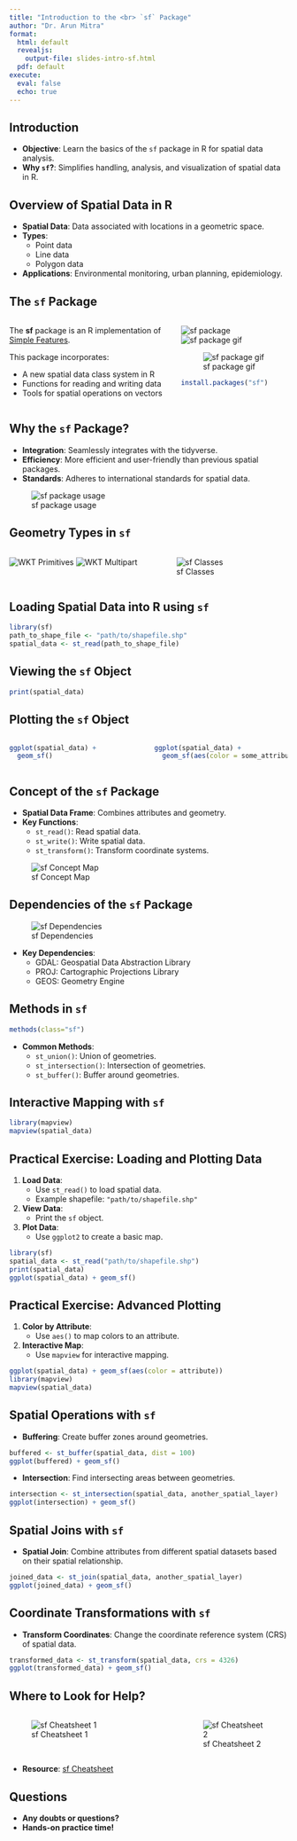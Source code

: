 ```yaml
---
title: "Introduction to the <br> `sf` Package"
author: "Dr. Arun Mitra"
format: 
  html: default
  revealjs: 
    output-file: slides-intro-sf.html
  pdf: default
execute: 
  eval: false
  echo: true
---
```


## Introduction

- **Objective**: Learn the basics of the `sf` package in R for spatial data analysis.
- **Why `sf`?**: Simplifies handling, analysis, and visualization of spatial data in R.

## Overview of Spatial Data in R

- **Spatial Data**: Data associated with locations in a geometric space.
- **Types**: 
  - Point data
  - Line data
  - Polygon data
- **Applications**: Environmental monitoring, urban planning, epidemiology.

## The `sf` Package {.smaller}

::: columns
::: {.column width="60%"}
The **sf** package is an R implementation of [Simple Features](https://en.wikipedia.org/wiki/Simple_Features).

This package incorporates:

-   A new spatial data class system in R
-   Functions for reading and writing data
-   Tools for spatial operations on vectors
:::

::: {.column width="40%"}

::: {.content-hidden when-format="pdf"}

![`sf` package](/images/sf_hex.gif)
![sf package gif](/images/sf_hex.png)
:::

::: {.content-hidden unless-format="pdf"}

![sf package gif](https://www.example.com/images/sf_package.gif)

:::

```r
install.packages("sf")
```
:::
:::

## Why the `sf` Package?

- **Integration**: Seamlessly integrates with the tidyverse.
- **Efficiency**: More efficient and user-friendly than previous spatial packages.
- **Standards**: Adheres to international standards for spatial data.
  
![sf package usage](https://www.example.com/images/sf_horst.jpg)

## Geometry Types in `sf`

::: columns
::: {.column width="50%"}
![WKT Primitives](https://www.example.com/images/wkt_primitives.png)
![WKT Multipart](https://www.example.com/images/wkt_multipart.png)
:::

::: {.column width="50%"}
![sf Classes](https://www.example.com/images/sf-classes.png)
:::
:::

## Loading Spatial Data into R using `sf`

```r
library(sf)
path_to_shape_file <- "path/to/shapefile.shp"
spatial_data <- st_read(path_to_shape_file)
```

## Viewing the `sf` Object

```r
print(spatial_data)
```

## Plotting the `sf` Object

::: columns
::: {.column width="50%"}
```r
ggplot(spatial_data) +
  geom_sf()
```
:::

::: {.column width="50%"}
```r
ggplot(spatial_data) +
  geom_sf(aes(color = some_attribute))
```
:::
:::

## Concept of the `sf` Package

- **Spatial Data Frame**: Combines attributes and geometry.
- **Key Functions**:
  - `st_read()`: Read spatial data.
  - `st_write()`: Write spatial data.
  - `st_transform()`: Transform coordinate systems.
  
![sf Concept Map](https://www.example.com/images/sf_concept_map.png)

## Dependencies of the `sf` Package

![sf Dependencies](https://www.example.com/images/sf_deps.png)

- **Key Dependencies**:
  - GDAL: Geospatial Data Abstraction Library
  - PROJ: Cartographic Projections Library
  - GEOS: Geometry Engine

## Methods in `sf`

```r
methods(class="sf")
```

- **Common Methods**:
  - `st_union()`: Union of geometries.
  - `st_intersection()`: Intersection of geometries.
  - `st_buffer()`: Buffer around geometries.

## Interactive Mapping with `sf`

```r
library(mapview)
mapview(spatial_data)
```

## Practical Exercise: Loading and Plotting Data

1. **Load Data**:
   - Use `st_read()` to load spatial data.
   - Example shapefile: `"path/to/shapefile.shp"`
   
2. **View Data**:
   - Print the `sf` object.
   
3. **Plot Data**:
   - Use `ggplot2` to create a basic map.
   
```r
library(sf)
spatial_data <- st_read("path/to/shapefile.shp")
print(spatial_data)
ggplot(spatial_data) + geom_sf()
```

## Practical Exercise: Advanced Plotting

1. **Color by Attribute**:
   - Use `aes()` to map colors to an attribute.
   
2. **Interactive Map**:
   - Use `mapview` for interactive mapping.
   
```r
ggplot(spatial_data) + geom_sf(aes(color = attribute))
library(mapview)
mapview(spatial_data)
```

## Spatial Operations with `sf`

- **Buffering**: Create buffer zones around geometries.
  
```r
buffered <- st_buffer(spatial_data, dist = 100)
ggplot(buffered) + geom_sf()
```

- **Intersection**: Find intersecting areas between geometries.

```r
intersection <- st_intersection(spatial_data, another_spatial_layer)
ggplot(intersection) + geom_sf()
```

## Spatial Joins with `sf`

- **Spatial Join**: Combine attributes from different spatial datasets based on their spatial relationship.
  
```r
joined_data <- st_join(spatial_data, another_spatial_layer)
ggplot(joined_data) + geom_sf()
```

## Coordinate Transformations with `sf`

- **Transform Coordinates**: Change the coordinate reference system (CRS) of spatial data.
  
```r
transformed_data <- st_transform(spatial_data, crs = 4326)
ggplot(transformed_data) + geom_sf()
```

## Where to Look for Help?

::: columns
::: {.column width="60%"}
![sf Cheatsheet 1](https://www.example.com/images/sf_cheatsheet.png)
:::

::: {.column width="40%"}
![sf Cheatsheet 2](https://www.example.com/images/sf_cheatsheet2.png)
:::
:::

- **Resource**: [sf Cheatsheet](https://posit.co/wp-content/uploads/2022/10/sf.pdf)

## Questions

- **Any doubts or questions?**
- **Hands-on practice time!**